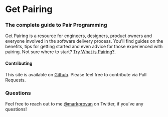 # Get Pairing

### The complete guide to Pair Programming

Get Pairing is a resource for engineers, designers, product owners and everyone involved in the software delivery process. You'll find guides on the benefits, tips for getting started and even advice for those experienced with pairing. Not sure where to start? [Try What is Pairing?](/what-is-pairing).

#### Contributing

This site is available on [Github](https://github.com/markprovan/getpairing). Please feel free to contribute via Pull Requests.

### Questions

Feel free to reach out to me [@markprovan](https://twitter.com/markprovan) on Twitter, if you've any questions!
